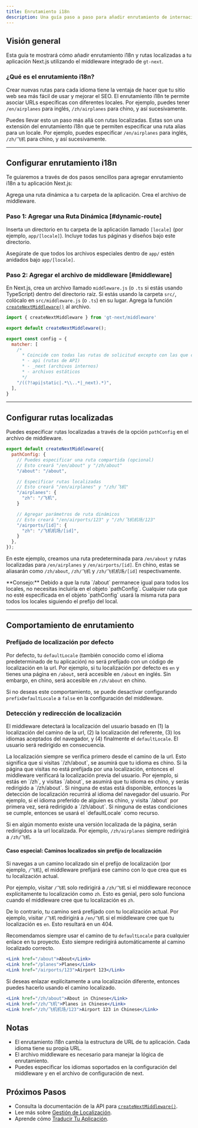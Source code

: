 ```yaml
---
title: Enrutamiento i18n
description: Una guía paso a paso para añadir enrutamiento de internacionalización (i18n) a tu aplicación
---
```


## Visión general
Esta guía te mostrará cómo añadir enrutamiento i18n y rutas localizadas a tu aplicación Next.js utilizando el middleware integrado de `gt-next`.

### ¿Qué es el enrutamiento i18n?

Crear nuevas rutas para cada idioma tiene la ventaja de hacer que tu sitio web sea más fácil de usar y mejorar el SEO.
El enrutamiento i18n te permite asociar URLs específicas con diferentes locales.
Por ejemplo, puedes tener `/en/airplanes` para inglés, `/zh/airplanes` para chino, y así sucesivamente.

Puedes llevar esto un paso más allá con rutas localizadas.
Estas son una extensión del enrutamiento i18n que te permiten especificar una ruta alias para un locale.
Por ejemplo, puedes especificar `/en/airplanes` para inglés, `/zh/飞机` para chino, y así sucesivamente.

---

## Configurar enrutamiento i18n

Te guiaremos a través de dos pasos sencillos para agregar enrutamiento i18n a tu aplicación Next.js:

<Steps>
    <Step>
        Agrega una ruta dinámica a tu carpeta de la aplicación.
    </Step>
    <Step>
        Crea el archivo de middleware.
    </Step>
</Steps>


### Paso 1: Agregar una Ruta Dinámica [#dynamic-route]

Inserta un directorio en tu carpeta de la aplicación llamado `[locale]` (por ejemplo, `app/[locale]`).
Incluye todas tus páginas y diseños bajo este directorio.

<Files>
  <Folder name="my-app" defaultOpen={true}>
    <File name="middleware.js" />
    <Folder name="app" defaultOpen={true}>
      <Folder name="[locale]" defaultOpen={true}>
        <File name="layout.js" />
        <File name="page.js" />
        <Folder name="some-page">
          <File name="page.js" />
        </Folder>
      </Folder>
      <Folder name="api">
        <File name="route.js" />
      </Folder>
    </Folder>
    <Folder name="public">
      <Folder name="images">
        <File name="logo.png" />
      </Folder>
    </Folder>
    <Folder name="styles">
      <File name="globals.css" />
    </Folder>
    <File name="next.config.js" />
  </Folder>
</Files>

Asegúrate de que todos los archivos especiales dentro de `app/` estén anidados bajo `app/[locale]`.



### Paso 2: Agregar el archivo de middleware [#middleware]

En Next.js, crea un archivo llamado `middleware.js` (o `.ts` si estás usando TypeScript) dentro del directorio raíz.
Si estás usando la carpeta `src/`, colócalo en `src/middleware.js` (o `.ts`) en su lugar.
Agrega la función [`createNextMiddleware()`](/docs/next/api/middleware/createNextMiddleware) al archivo.

```js title="middleware.js" copy
import { createNextMiddleware } from 'gt-next/middleware'

export default createNextMiddleware();

export const config = {
  matcher: [
    /*
      * Coincide con todas las rutas de solicitud excepto con las que comienzan con:
      * - api (rutas de API)
      * - _next (archivos internos)
      * - archivos estáticos
      */
    "/((?!api|static|.*\\..*|_next).*)",
  ],
}
```

---

## Configurar rutas localizadas

Puedes especificar rutas localizadas a través de la opción `pathConfig` en el archivo de middleware.

```js title="middleware.js" copy
export default createNextMiddleware({
  pathConfig: {
    // Puedes especificar una ruta compartida (opcional)
    // Esto creará "/en/about" y "/zh/about"
    "/about": "/about",

    // Especificar rutas localizadas
    // Esto creará "/en/airplanes" y "/zh/飞机"
    "/airplanes": {
      "zh": "/飞机",
    }

    // Agregar parámetros de ruta dinámicos
    // Esto creará "/en/airports/123" y "/zh/飞机机场/123"
    "/airports/[id]": {
      "zh": "/飞机机场/[id]",
    }
  },
});
```
En este ejemplo, creamos una ruta predeterminada para `/en/about` y rutas localizadas para `/en/airplanes` y `/en/airports/[id]`.
En chino, estas se aliasarán como `/zh/about`, `/zh/飞机` y `/zh/飞机机场/[id]` respectivamente.

<Callout>
  **Consejo:**
  Debido a que la ruta `/about` permanece igual para todos los locales, no necesitas incluirla en el objeto `pathConfig`.
  Cualquier ruta que no esté especificada en el objeto `pathConfig` usará la misma ruta para todos los locales siguiendo el prefijo del local.
</Callout>

---

## Comportamiento de enrutamiento

### Prefijado de localización por defecto
Por defecto, tu `defaultLocale` (también conocido como el idioma predeterminado de tu aplicación) no será prefijado con un código de localización en la url.
Por ejemplo, si tu localización por defecto es `en` y tienes una página en `/about`, será accesible en `/about` en inglés.
Sin embargo, en chino, será accesible en `/zh/about` en chino.

Si no deseas este comportamiento, se puede desactivar configurando `prefixDefaultLocale` a `false` en la configuración del middleware.

### Detección y redirección de localización
El middleware detectará la localización del usuario basado en (1) la localización del camino de la url, (2) la localización del referente, (3) los idiomas aceptados del navegador, y (4) finalmente el `defaultLocale`.
El usuario será redirigido en consecuencia.

<Steps>
  <Step>
    La localización siempre se verifica primero desde el camino de la url.
    Esto significa que si visitas `/zh/about`, se asumirá que tu idioma es chino.
  </Step>
  <Step>
    Si la página que visitas no está prefijada por una localización, entonces el middleware verificará la localización previa del usuario.
    Por ejemplo, si estás en `/zh`, y visitas `/about`, se asumirá que tu idioma es chino, y serás redirigido a `/zh/about`.
  </Step>
  <Step>
    Si ninguna de estas está disponible, entonces la detección de localización recurrirá al idioma del navegador del usuario.
    Por ejemplo, si el idioma preferido de alguien es chino, y visita `/about` por primera vez, será redirigido a `/zh/about`.
  </Step>
  <Step>
    Si ninguna de estas condiciones se cumple, entonces se usará el `defaultLocale` como recurso.
  </Step>
</Steps>

Si en algún momento existe una versión localizada de la página, serán redirigidos a la url localizada.
Por ejemplo, `/zh/airplanes` siempre redirigirá a `/zh/飞机`.

#### Caso especial: Caminos localizados sin prefijo de localización

Si navegas a un camino localizado sin el prefijo de localización (por ejemplo, `/飞机`), el middleware prefijará ese camino con lo que crea que es tu localización actual.

Por ejemplo, visitar `/飞机` solo redirigirá a `/zh/飞机` si el middleware reconoce explícitamente tu localización como `zh`.
Esto es genial, pero solo funciona cuando el middleware cree que tu localización es `zh`.

De lo contrario, tu camino será prefijado con tu localización actual.
Por ejemplo, visitar `/飞机` redirigirá a `/en/飞机` si el middleware cree que tu localización es `en`.
Esto resultará en un 404.

Recomendamos siempre usar el camino de tu `defaultLocale` para cualquier enlace en tu proyecto.
Esto siempre redirigirá automáticamente al camino localizado correcto.
```jsx
<Link href="/about">About</Link>
<Link href="/planes">Planes</Link>
<Link href="/airports/123">Airport 123</Link>
```

Si deseas enlazar explícitamente a una localización diferente, entonces puedes hacerlo usando el camino localizado.
```jsx
<Link href="/zh/about">About in Chinese</Link>
<Link href="/zh/飞机">Planes in Chinese</Link>
<Link href="/zh/飞机机场/123">Airport 123 in Chinese</Link>
```


## Notas
 * El enrutamiento i18n cambia la estructura de URL de tu aplicación. Cada idioma tiene su propia URL.
 * El archivo middleware es necesario para manejar la lógica de enrutamiento.
 * Puedes especificar los idiomas soportados en la configuración del middleware y en el archivo de configuración de next.

## Próximos Pasos
 * Consulta la documentación de la API para [`createNextMiddleware()`](/docs/next/api/middleware/createNextMiddleware).
 * Lee más sobre [Gestión de Localización](/docs/next/reference/locale-management).
 * Aprende cómo [Traducir Tu Aplicación](/docs/next/reference/translate-your-application).